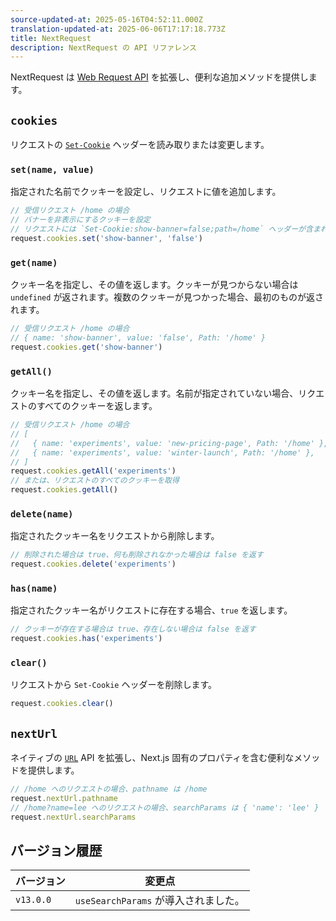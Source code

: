 ```yaml
---
source-updated-at: 2025-05-16T04:52:11.000Z
translation-updated-at: 2025-06-06T17:17:18.773Z
title: NextRequest
description: NextRequest の API リファレンス
---
```


NextRequest は [Web Request API](https://developer.mozilla.org/docs/Web/API/Request) を拡張し、便利な追加メソッドを提供します。

## `cookies`

リクエストの [`Set-Cookie`](https://developer.mozilla.org/docs/Web/HTTP/Headers/Set-Cookie) ヘッダーを読み取りまたは変更します。

### `set(name, value)`

指定された名前でクッキーを設定し、リクエストに値を追加します。

```ts
// 受信リクエスト /home の場合
// バナーを非表示にするクッキーを設定
// リクエストには `Set-Cookie:show-banner=false;path=/home` ヘッダーが含まれる
request.cookies.set('show-banner', 'false')
```

### `get(name)`

クッキー名を指定し、その値を返します。クッキーが見つからない場合は `undefined` が返されます。複数のクッキーが見つかった場合、最初のものが返されます。

```ts
// 受信リクエスト /home の場合
// { name: 'show-banner', value: 'false', Path: '/home' }
request.cookies.get('show-banner')
```

### `getAll()`

クッキー名を指定し、その値を返します。名前が指定されていない場合、リクエストのすべてのクッキーを返します。

```ts
// 受信リクエスト /home の場合
// [
//   { name: 'experiments', value: 'new-pricing-page', Path: '/home' },
//   { name: 'experiments', value: 'winter-launch', Path: '/home' },
// ]
request.cookies.getAll('experiments')
// または、リクエストのすべてのクッキーを取得
request.cookies.getAll()
```

### `delete(name)`

指定されたクッキー名をリクエストから削除します。

```ts
// 削除された場合は true、何も削除されなかった場合は false を返す
request.cookies.delete('experiments')
```

### `has(name)`

指定されたクッキー名がリクエストに存在する場合、`true` を返します。

```ts
// クッキーが存在する場合は true、存在しない場合は false を返す
request.cookies.has('experiments')
```

### `clear()`

リクエストから `Set-Cookie` ヘッダーを削除します。

```ts
request.cookies.clear()
```

## `nextUrl`

ネイティブの [`URL`](https://developer.mozilla.org/docs/Web/API/URL) API を拡張し、Next.js 固有のプロパティを含む便利なメソッドを提供します。

```ts
// /home へのリクエストの場合、pathname は /home
request.nextUrl.pathname
// /home?name=lee へのリクエストの場合、searchParams は { 'name': 'lee' }
request.nextUrl.searchParams
```

## バージョン履歴

| バージョン   | 変更点                       |
| --------- | ----------------------------- |
| `v13.0.0` | `useSearchParams` が導入されました。 |